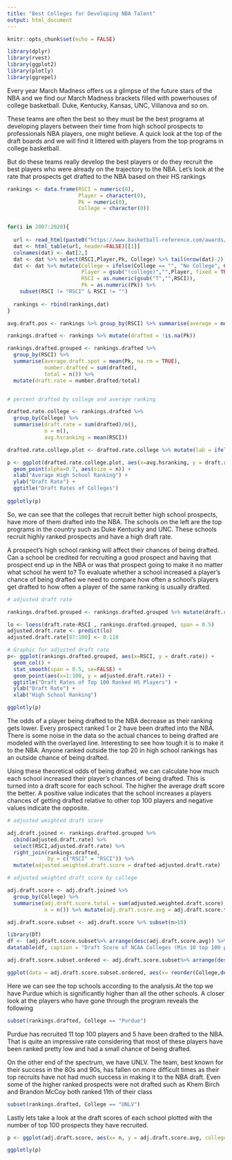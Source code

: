 ```yaml
---
title: "Best Colleges for Developing NBA Talent"
output: html_document
---
```


```r
knitr::opts_chunk$set(echo = FALSE)
```



```r
library(dplyr)
library(rvest)
library(ggplot2)
library(plotly)
library(ggrepel)

```

Every year March Madness offers us a glimpse of the future stars of the NBA and we find our March Madness brackets filled with powerhouses of college basketball. Duke, Kentucky, Kansas, UNC, Villanova and so on.

These teams are often the best so they must be the best programs at developing players between their time from high school prospects to professionals NBA players, one might believe. A quick look at the top of the draft boards and we will find it littered with players from the top programs in college basketball. 

But do these teams really develop the best players or do they recruit the best players who were already on the trajectory to the NBA. Let’s look at the rate that prospects get drafted to the NBA based on their HS rankings


```r
rankings <- data.frame(RSCI = numeric(0),
                       Player = character(0),
                       Pk = numeric(0),
                       College = character(0))


for(i in 2007:2020){
  
  url <- read_html(paste0("https://www.basketball-reference.com/awards/recruit_rankings_", i,".html"))
  dat <- html_table(url, header=FALSE)[[1]]
  colnames(dat) <- dat[2,]
  dat <- dat %>% select(RSCI,Player,Pk, College) %>% tail(nrow(dat)-2)
  dat <- dat %>% mutate(College = ifelse(College == "", "No College", College),
                        Player = gsub("(college)","",Player, fixed = TRUE),
                        RSCI = as.numeric(gsub("T","",RSCI)),
                        Pk = as.numeric(Pk)) %>%
    subset(RSCI != "RSCI" & RSCI != "")
  
  rankings <- rbind(rankings,dat)
}

avg.draft.pos <- rankings %>% group_by(RSCI) %>% summarise(average = mean(Pk, na.rm = TRUE))

rankings.drafted <- rankings %>% mutate(drafted = !is.na(Pk))

rankings.drafted.grouped <- rankings.drafted %>% 
  group_by(RSCI) %>% 
  summarise(average.draft.spot = mean(Pk, na.rm = TRUE), 
            number.drafted = sum(drafted), 
            total = n()) %>%
  mutate(draft.rate = number.drafted/total)


# percent drafted by college and average ranking

drafted.rate.college <- rankings.drafted %>% 
  group_by(College) %>% 
  summarise(draft.rate = sum(drafted)/n(), 
            n = n(),
            avg.hsranking = mean(RSCI))

drafted.rate.college.plot <- drafted.rate.college %>% mutate(lab = ifelse(avg.hsranking < 33 & n > 2, College,""))

p <- ggplot(drafted.rate.college.plot, aes(x=avg.hsranking, y = draft.rate, college = College)) + 
  geom_point(alpha=0.7, aes(size = n)) +
  xlab("Average High School Ranking") +
  ylab("Draft Rate") +
  ggtitle("Draft Rates of Colleges")
 
ggplotly(p)

```

So, we can see that the colleges that recruit better high school prospects, have more of them drafted into the NBA. The schools on the left are the top programs in the country such as Duke Kentucky and UNC. These schools recruit highly ranked prospects and have a high draft rate. 

A prospect’s high school ranking will affect their chances of being drafted. Can a school be credited for recruiting a good prospect and having that prospect end up in the NBA or was that prospect going to make it no matter what school he went to? To evaluate whether a school increased a player’s chance of being drafted we need to compare how often a school’s players get drafted to how often a player of the same ranking is usually drafted. 


```r
# adjusted draft rate

rankings.drafted.grouped <- rankings.drafted.grouped %>% mutate(draft.rate)

lo <- loess(draft.rate~RSCI , rankings.drafted.grouped, span = 0.5)
adjusted.draft.rate <- predict(lo) 
adjusted.draft.rate[87:100] <- 0.118

# Graphic for adjusted draft rate
p<- ggplot(rankings.drafted.grouped, aes(x=RSCI, y = draft.rate)) + 
  geom_col() +  
  stat_smooth(span = 0.5, se=FALSE) + 
  geom_point(aes(x=1:100, y = adjusted.draft.rate)) +
  ggtitle("Draft Rates of Top 100 Ranked HS Players") +
  ylab("Draft Rate") +
  xlab("High School Ranking")

ggplotly(p)
```
The odds of a player being drafted to the NBA decrease as their ranking gets lower. Every prospect ranked 1 or 2 have been drafted into the NBA. There is some noise in the data so the actual chances to being drafted are modeled with the overlayed line. Interesting to see how tough it is to make it to the NBA. Anyone ranked outside the top 20 in high school rankings has an outside chance of being drafted. 

Using these theoretical odds of being drafted, we can calculate how much each school increased their player’s chances of being drafted. This is turned into a draft score for each school. The higher the average draft score the better. A positive value indicates that the school increases a players chances of getting drafted relative to other top 100 players and negative values indicate the opposite. 	

```r
# adjusted weighted draft score

adj.draft.joined <- rankings.drafted.grouped %>% 
  cbind(adjusted.draft.rate) %>%
  select(RSCI,adjusted.draft.rate) %>% 
  right_join(rankings.drafted,
             by = c("RSCI" = "RSCI")) %>% 
  mutate(adjusted.weighted.draft.score = drafted-adjusted.draft.rate)

# adjusted weighted draft score by college

adj.draft.score <- adj.draft.joined %>% 
  group_by(College) %>% 
  summarise(adj.draft.score.total = sum(adjusted.weighted.draft.score),
            n = n()) %>% mutate(adj.draft.score.avg = adj.draft.score.total/n)

adj.draft.score.subset <- adj.draft.score %>% subset(n>10) 

library(DT)
df <- (adj.draft.score.subset%>% arrange(desc(adj.draft.score.avg)) %>% select(College,adj.draft.score.avg,n))
datatable(df, caption = "Draft Score of NCAA Colleges (Min 10 top 100 players)",style = "default")

adj.draft.score.subset.ordered <- adj.draft.score.subset%>% arrange(desc(adj.draft.score.avg))

ggplot(data = adj.draft.score.subset.ordered, aes(x= reorder(College,desc(adj.draft.score.avg)), y = adj.draft.score.avg)) + geom_bar(stat="identity") + theme(axis.text.x = element_text(angle = 90, vjust = 0.5, hjust=1))
```
Here we can see the top schools according to the analysis.At the top we have Purdue which is significantly higher than all the other schools. A closer look at the players who have gone through the program reveals the following

```r

subset(rankings.drafted, College == "Purdue")

```
Purdue has recruited 11 top 100 players and 5 have been drafted to the NBA. That is quite an impressive rate considering that most of these players have been ranked pretty low and had a small chance of being drafted.

On the other end of the spectrum, we have UNLV. The team, best known for their success in the 80s and 90s, has fallen on more difficult times as their top recruits have not had much success in making it to the NBA draft. Even some of the higher ranked prospects were not drafted such as Khem Birch and Brandon McCoy both ranked 11th of their class

```r
subset(rankings.drafted, College == "UNLV")

```
Lastly lets take a look at the draft scores of each school plotted with the number of top 100 prospects they have recruited. 

```r
p <- ggplot(adj.draft.score, aes(x= n, y = adj.draft.score.avg, college = College)) + geom_point(alpha = 0.7)

ggplotly(p)

```

